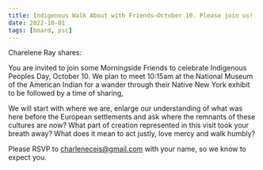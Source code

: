 ```yaml
---
title: Indigenous Walk About with Friends—October 10. Please join us!
date: 2022-10-01
tags: [board, psc]
---
```


Charelene Ray shares:

You are invited to join some Morningside Friends to celebrate Indigenous Peoples Day, October 10. We plan to meet 10:15am at the National Museum of the American Indian for a wander through their Native New York exhibit to be followed by a time of sharing,

We will start with where we are, enlarge our understanding of what was here before the European settlements and ask where the remnants of these cultures are now? What part of creation represented in this visit took your breath away? What does it mean to act justly, love mercy and walk humbly?

Please RSVP to charleneceis@gmail.com with your name, so we know to expect you.
